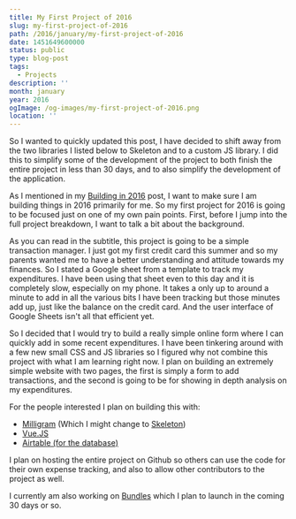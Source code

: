 ```yaml
---
title: My First Project of 2016
slug: my-first-project-of-2016
path: /2016/january/my-first-project-of-2016
date: 1451649600000
status: public
type: blog-post
tags:
  - Projects
description: ''
month: january
year: 2016
ogImage: /og-images/my-first-project-of-2016.png
location: ''
---
```




So I wanted to quickly updated this post, I have decided to shift away from the
two libraries I listed below to Skeleton and to a custom JS library. I did this
to simplify some of the development of the project to both finish the entire
project in less than 30 days, and to also simplify the development of the
application.

As I mentioned in my [Building in 2016](/2016/january/building-in-2016) post, I want to make sure I am building
things in 2016 primarily for me. So my first project for 2016 is going to be
focused just on one of my own pain points. First, before I jump into the full
project breakdown, I want to talk a bit about the background.

As you can read in the subtitle, this project is going to be a simple
transaction manager. I just got my first credit card this summer and so my
parents wanted me to have a better understanding and attitude towards my
finances. So I stated a Google sheet from a template to track my expenditures. I
have been using that sheet even to this day and it is completely slow,
especially on my phone. It takes a only up to around a minute to add in all the
various bits I have been tracking but those minutes add up, just like the
balance on the credit card. And the user interface of Google Sheets isn't all
that efficient yet.

So I decided that I would try to build a really simple online form where I can
quickly add in some recent expenditures. I have been tinkering around with a few
new small CSS and JS libraries so I figured why not combine this project with
what I am learning right now. I plan on building an extremely simple website
with two pages, the first is simply a form to add transactions, and the second
is going to be for showing in depth analysis on my expenditures.

For the people interested I plan on building this with:

- <a href="http://milligram.github.io/">Milligram</a> (Which I might change to
  <a href="http://getskeleton.com">Skeleton</a>)
- <a href="http://vuejs.org/">Vue.JS</a>
- <a href="https://airtable.com/">Airtable (for the database)</a>

I plan on hosting the entire project on Github so others can use the code for
their own expense tracking, and also to allow other contributors to the project
as well.

I currently am also working on <a href="http://goexploring.today">Bundles</a>
which I plan to launch in the coming 30 days or so.

